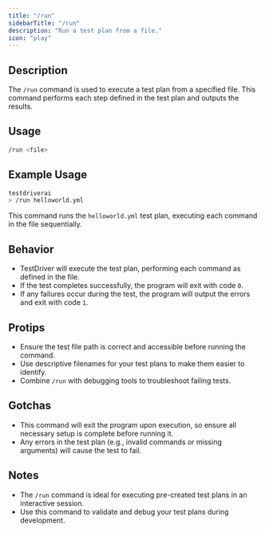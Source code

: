 ```yaml
---
title: "/run"
sidebarTitle: "/run"
description: "Run a test plan from a file."
icon: "play"
---
```


## Description
The `/run` command is used to execute a test plan from a specified file. This command performs each step defined in the test plan and outputs the results.

## Usage
```bash
/run <file>
```

## Example Usage
```bash
testdriverai
> /run helloworld.yml
```
This command runs the `helloworld.yml` test plan, executing each command in the file sequentially.

## Behavior
- TestDriver will execute the test plan, performing each command as defined in the file.
- If the test completes successfully, the program will exit with code `0`.
- If any failures occur during the test, the program will output the errors and exit with code `1`.

## Protips
- Ensure the test file path is correct and accessible before running the command.
- Use descriptive filenames for your test plans to make them easier to identify.
- Combine `/run` with debugging tools to troubleshoot failing tests.

## Gotchas
- This command will exit the program upon execution, so ensure all necessary setup is complete before running it.
- Any errors in the test plan (e.g., invalid commands or missing arguments) will cause the test to fail.

## Notes
- The `/run` command is ideal for executing pre-created test plans in an interactive session.
- Use this command to validate and debug your test plans during development.

